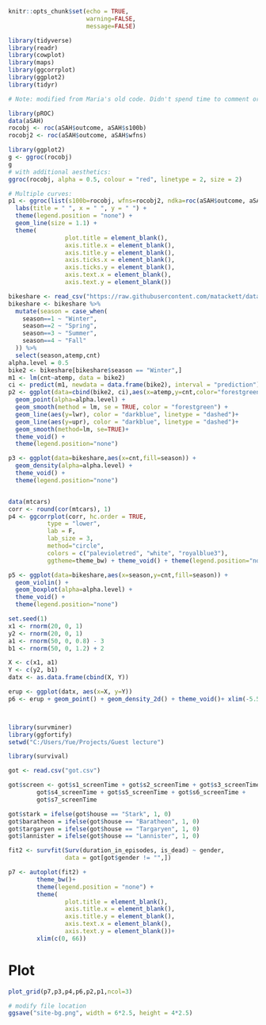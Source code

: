 ```{r setup, include=FALSE}
knitr::opts_chunk$set(echo = TRUE,
                      warning=FALSE,
                      message=FALSE)
```

```{r load-packages}
library(tidyverse)
library(readr)
library(cowplot)
library(maps)
library(ggcorrplot)
library(ggplot2)
library(tidyr)

# Note: modified from Maria's old code. Didn't spend time to comment or make it pretty!

```



```{r data}

library(pROC)
data(aSAH)
rocobj <- roc(aSAH$outcome, aSAH$s100b)
rocobj2 <- roc(aSAH$outcome, aSAH$wfns)

library(ggplot2)
g <- ggroc(rocobj)
g
# with additional aesthetics:
ggroc(rocobj, alpha = 0.5, colour = "red", linetype = 2, size = 2)

# Multiple curves:
p1 <- ggroc(list(s100b=rocobj, wfns=rocobj2, ndka=roc(aSAH$outcome, aSAH$ndka)))+
  labs(title = " ", x = " ", y = " ") + 
  theme(legend.position = "none") +
  geom_line(size = 1.1) + 
  theme(
                plot.title = element_blank(),
                axis.title.x = element_blank(),
                axis.title.y = element_blank(),
                axis.ticks.x = element_blank(),
                axis.ticks.y = element_blank(),
                axis.text.x = element_blank(),
                axis.text.y = element_blank())

bikeshare <- read_csv("https://raw.githubusercontent.com/matackett/data/master/capital-bikeshare.csv")                          
bikeshare <- bikeshare %>%
  mutate(season = case_when(
    season==1 ~ "Winter",
    season==2 ~ "Spring",
    season==3 ~ "Summer",
    season==4 ~ "Fall"
  )) %>% 
  select(season,atemp,cnt)
alpha.level = 0.5 
bike2 <- bikeshare[bikeshare$season == "Winter",]
m1 <- lm(cnt~atemp, data = bike2)
ci <- predict(m1, newdata = data.frame(bike2), interval = "prediction")
p2 <- ggplot(data=cbind(bike2, ci),aes(x=atemp,y=cnt,color="forestgreen")) +
  geom_point(alpha=alpha.level) +
  geom_smooth(method = lm, se = TRUE, color = "forestgreen") +
  geom_line(aes(y=lwr), color = "darkblue", linetype = "dashed")+
  geom_line(aes(y=upr), color = "darkblue", linetype = "dashed")+
  geom_smooth(method=lm, se=TRUE)+
  theme_void() +
  theme(legend.position="none")

p3 <- ggplot(data=bikeshare,aes(x=cnt,fill=season)) +
  geom_density(alpha=alpha.level) +
  theme_void() +
  theme(legend.position="none")


data(mtcars)
corr <- round(cor(mtcars), 1)
p4 <- ggcorrplot(corr, hc.order = TRUE, 
           type = "lower", 
           lab = F, 
           lab_size = 3, 
           method="circle", 
           colors = c("palevioletred", "white", "royalblue3"), 
           ggtheme=theme_bw) + theme_void() + theme(legend.position="none")

p5 <- ggplot(data=bikeshare,aes(x=season,y=cnt,fill=season)) +
  geom_violin() + 
  geom_boxplot(alpha=alpha.level) +
  theme_void() +
  theme(legend.position="none")

set.seed(1)
x1 <- rnorm(20, 0, 1)
y2 <- rnorm(20, 0, 1)
a1 <- rnorm(50, 0, 0.8) - 3
b1 <- rnorm(50, 0, 1.2) + 2

X <- c(x1, a1)
Y <- c(y2, b1)
datx <- as.data.frame(cbind(X, Y))

erup <- ggplot(datx, aes(x=X, y=Y)) 
p6 <- erup + geom_point() + geom_density_2d() + theme_void()+ xlim(-5.5, 2) + ylim(-2.5, 5)



library(survminer)
library(ggfortify)
setwd("C:/Users/Yue/Projects/Guest lecture")

library(survival)

got <- read.csv("got.csv")

got$screen <- got$s1_screenTime + got$s2_screenTime + got$s3_screenTime + 
        got$s4_screenTime + got$s5_screenTime + got$s6_screenTime +
        got$s7_screenTime

got$stark = ifelse(got$house == "Stark", 1, 0)
got$baratheon = ifelse(got$house == "Baratheon", 1, 0)
got$targaryen = ifelse(got$house == "Targaryen", 1, 0)
got$lannister = ifelse(got$house == "Lannister", 1, 0)

fit2 <- survfit(Surv(duration_in_episodes, is_dead) ~ gender, 
                data = got[got$gender != "",])

p7 <- autoplot(fit2) + 
        theme_bw()+ 
        theme(legend.position = "none") +
        theme(
                plot.title = element_blank(),
                axis.title.x = element_blank(),
                axis.title.y = element_blank(),
                axis.text.x = element_blank(),
                axis.text.y = element_blank())+
        xlim(c(0, 66))
```


# Plot

```{r plots}

plot_grid(p7,p3,p4,p6,p2,p1,ncol=3)
```

```{r save-plot}
# modify file location
ggsave("site-bg.png", width = 6*2.5, height = 4*2.5)
```





  